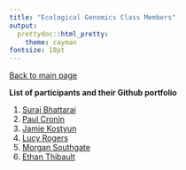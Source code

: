 ```yaml
---
title: "Ecological Genomics Class Members"
output:
  prettydoc::html_pretty:
    theme: cayman
fontsize: 18pt
---
```


[Back to main page](index.html)

**List of participants and their Github portfolio** 

1. [Suraj Bhattarai](https://github.com/Surajuvm/Ecological_Genomics_Notebook/blob/master/Template_online_notebook.Rmd)   
2. [Paul Cronin](https://github.com/croninp2/Ecological_Genomics_Notebook/blob/master/Paul_Cronin_online_notebook.Rmd)   
3. [Jamie Kostyun](https://github.com/JKostyun/2018_Ecological_Genomics_Notebook_JLK/blob/master/Template_online_notebook.Rmd)
4. [Lucy Rogers](https://github.com/lerogers/2018_Ecological_Genomics_Notebook/blob/master/Template_online_notebook.Rmd)
5. [Morgan Southgate](https://github.com/mws19/EcologicalGenomics/blob/master/Template_online_notebook.Rmd)    
6. [Ethan Thibault](https://ethanthibault.github.io/PBIO_381_Notebook/)


